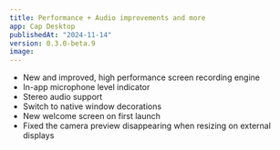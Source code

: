 ```yaml
---
title: Performance + Audio improvements and more
app: Cap Desktop
publishedAt: "2024-11-14"
version: 0.3.0-beta.9
image:
---
```


- New and improved, high performance screen recording engine
- In-app microphone level indicator
- Stereo audio support
- Switch to native window decorations
- New welcome screen on first launch
- Fixed the camera preview disappearing when resizing on external displays
